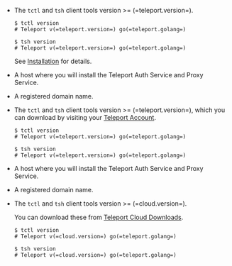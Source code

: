 <Tabs>
<TabItem scope={["oss"]} label="Open Source">

- The `tctl` and `tsh` client tools version >= (=teleport.version=).

  ```code
  $ tctl version
  # Teleport v(=teleport.version=) go(=teleport.golang=)

  $ tsh version
  # Teleport v(=teleport.version=) go(=teleport.golang=)
  ```

  See [Installation](/docs/installation) for details.

- A host where you will install the Teleport Auth Service and Proxy Service.

- A registered domain name.

</TabItem>
<TabItem
  scope={["enterprise"]} label="Enterprise">

- The `tctl` and `tsh` client tools version >= (=teleport.version=), which you
  can download by visiting your [Teleport Account](https://teleport.sh).

  ```code
  $ tctl version
  # Teleport v(=teleport.version=) go(=teleport.golang=)

  $ tsh version
  # Teleport v(=teleport.version=) go(=teleport.golang=)
  ```

- A host where you will install the Teleport Auth Service and Proxy Service.

- A registered domain name.

</TabItem>
<TabItem scope={["cloud"]}
  label="Teleport Cloud">

- The `tctl` and `tsh` client tools version >= (=cloud.version=).

  You can download these from [Teleport Cloud Downloads](../choose-an-edition/teleport-cloud/downloads.mdx).

  ```code
  $ tctl version
  # Teleport v(=cloud.version=) go(=teleport.golang=)

  $ tsh version
  # Teleport v(=cloud.version=) go(=teleport.golang=)
  ```

</TabItem>
</Tabs>
